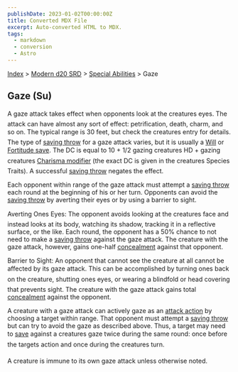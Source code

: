 ```yaml
---
publishDate: 2023-01-02T00:00:00Z
title: Converted MDX File
excerpt: Auto-converted HTML to MDX.
tags:
  - markdown
  - conversion
  - Astro
---
```






[Index](-index) > [Modern d20 SRD](modern-d20-srd-index) > [Special Abilities](modern-d20-srd-special-abilities-index) > Gaze




## Gaze (Su)


A gaze attack takes effect when opponents look at the creatures eyes. The attack can have almost any sort of effect: petrification, death, charm, and so on. The typical range is 30 feet, but check the creatures entry for details. The type of [saving
	    throw](modern-d20-srd-basics-saving-throws) for a gaze attack varies, but it is usually a [Will](modern-d20-srd-basics-saving-throws) or [Fortitude
    save](modern-d20-srd-basics-saving-throws). The DC is equal to 10 + 1/2 gazing creatures HD + gazing creatures [Charisma
    modifier](modern-d20-srd-basics-ability-scores) (the exact DC is given in the creatures Species Traits). A successful [saving
    throw](modern-d20-srd-basics-saving-throws) negates the effect.


Each opponent within range of the gaze attack must attempt a [saving
  throw](modern-d20-srd-basics-saving-throws) each round at the beginning of his or her turn. Opponents can avoid the [saving
  throw](modern-d20-srd-basics-saving-throws) by averting their eyes or by using a barrier to sight.


Averting Ones Eyes: The opponent avoids looking at the creatures face and instead looks at its body, watching its shadow, tracking it in a reflective surface, or the like. Each round, the opponent has a 50% chance to not need to make a [saving
  throw](modern-d20-srd-basics-saving-throws) against the gaze attack. The creature with the gaze attack, however, gains one-half [concealment](modern-d20-srd-combat-concealment) against that opponent.


Barrier to Sight: An opponent that cannot see the creature at all cannot be affected by its gaze attack. This can be accomplished by turning ones back on the creature, shutting ones eyes, or wearing a blindfold or head covering that prevents sight. The creature with the gaze attack gains total [concealment](modern-d20-srd-combat-concealment) against the opponent.


A creature with a gaze attack can actively gaze as an [attack
  action](modern-d20-srd-combat-attack-actions) by choosing a target within range. That opponent must attempt a [saving
  throw](modern-d20-srd-basics-saving-throws) but can try to avoid the gaze as described above. Thus, a target may need to [save](modern-d20-srd-basics-saving-throws) against a creatures gaze twice during the same round: once before the targets action and once during the creatures turn.


A creature is immune to its own gaze attack unless otherwise noted.



